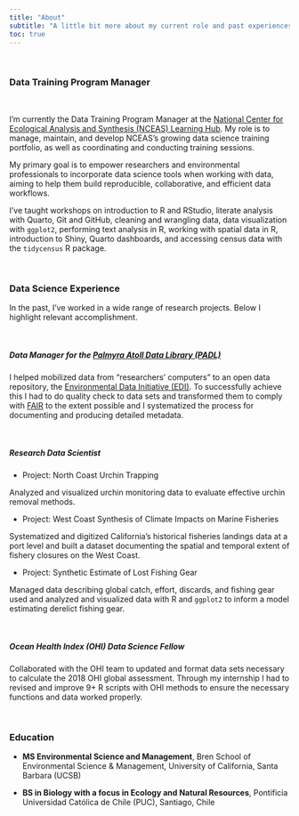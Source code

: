 ```yaml
---
title: "About"
subtitle: "A little bit more about my current role and past experiences"
toc: true
---
```


<br>

### Data Training Program Manager

<br>


I'm currently the Data Training Program Manager at the [National Center for Ecological Analysis and Synthesis (NCEAS) Learning Hub](https://www.nceas.ucsb.edu/learning-hub). My role is to manage, maintain, and develop NCEAS’s growing data science training portfolio, as well as coordinating and conducting training sessions.

My primary goal is to empower researchers and environmental professionals to incorporate data science tools when working with data, aiming to help them build reproducible, collaborative, and efficient data workflows.

I've taught workshops on introduction to R and RStudio, literate analysis with Quarto, Git and GitHub, cleaning and wrangling data, data visualization with `ggplot2`, performing text analysis in R, working with spatial data in R, introduction to Shiny, Quarto dashboards, and accessing census data with the `tidycensus` R package.

<br>

### Data Science Experience

In the past, I've worked in a wide range of research projects. Below I highlight relevant accomplishment.

<br>

##### Data Manager for the [Palmyra Atoll Data Library (PADL)](https://github.com/padl-project)

I helped mobilized data from "researchers' computers" to an open data repository, the [Environmental Data Initiative (EDI)](https://edirepository.org/). To successfully achieve this I had to do quality check to data sets and transformed them to comply with [FAIR](https://www.nature.com/articles/sdata201618) to the extent possible and I systematized the process for documenting and producing detailed metadata.

<br>

##### Research Data Scientist

- Project: North Coast Urchin Trapping

Analyzed and visualized urchin monitoring data to evaluate effective urchin removal methods.

- Project: West Coast Synthesis of Climate Impacts on Marine Fisheries

Systematized and digitized California’s historical fisheries landings data at a port level and built a dataset documenting the spatial and temporal extent of fishery closures on the West Coast.


- Project: Synthetic Estimate of Lost Fishing Gear

Managed data describing global catch, effort, discards, and fishing gear used and analyzed and visualized data with R and `ggplot2` to inform a model estimating derelict fishing gear.

<br>

##### Ocean Health Index (OHI) Data Science Fellow

Collaborated with the OHI team to updated and format data sets necessary to calculate the 2018 OHI global assessment. Through my internship I had to revised and improve 9+ R scripts with OHI methods to ensure the necessary functions and data worked properly.

<br>

### Education

- **MS Environmental Science and Management**, Bren School of Environmental Science & Management, University of California, Santa Barbara (UCSB) 

  
- **BS in Biology with a focus in Ecology and Natural Resources**, Pontificia Universidad Católica de Chile (PUC), Santiago, Chile
